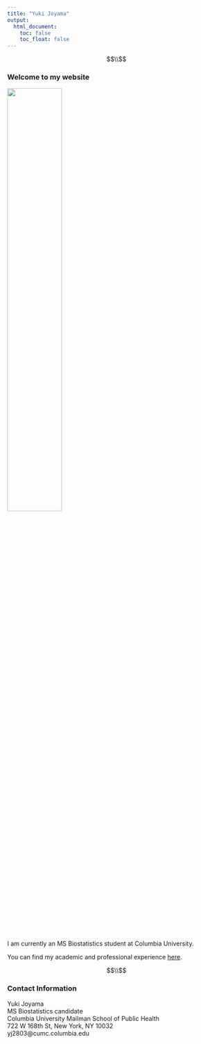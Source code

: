 ```yaml
---
title: "Yuki Joyama"
output: 
  html_document:
    toc: false
    toc_float: false
---
```


$$\\$$

### Welcome to my website

![](./images/GPTempDownload 2.jpg){width=50%}

I am currently an MS Biostatistics student at Columbia University.

You can find my academic and professional experience [here](about.html).

$$\\$$

### Contact Information
Yuki Joyama  
MS Biostatistics candidate  
Columbia University Mailman School of Public Health  
722 W 168th St, New York, NY 10032  
yj2803@cumc.columbia.edu